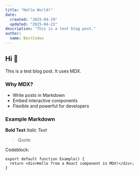 ```yaml
---
title: "Hello World!"
date:
  created: "2025-04-19"
  updated: "2025-04-21"
description: "This is a test blog post."
author:
  name: BestCodes
---
```


## Hi 👋

This is a test blog post. It uses MDX.


### Why MDX?

- Write posts in Markdown
- Embed interactive components
- Flexible and powerful for developers


### Example Markdown

**Bold Text**
_Italic Text_
> Quote

Codeblock:

```tsx
export default function Example() {
  return <div>Hello from a React component in MDX!</div>;
}
```
